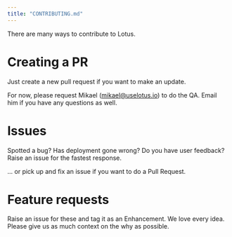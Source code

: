 ```yaml
---
title: "CONTRIBUTING.md"
---
```


There are many ways to contribute to Lotus.

# Creating a PR

Just create a new pull request if you want to make an update.

For now, please request Mikael (mikael@uselotus.io) to do the QA. Email him if you have any questions as well.

# Issues

Spotted a bug? Has deployment gone wrong? Do you have user feedback? Raise an issue for the fastest response.

... or pick up and fix an issue if you want to do a Pull Request.

# Feature requests

Raise an issue for these and tag it as an Enhancement. We love every idea. Please give us as much context on the why as possible.
